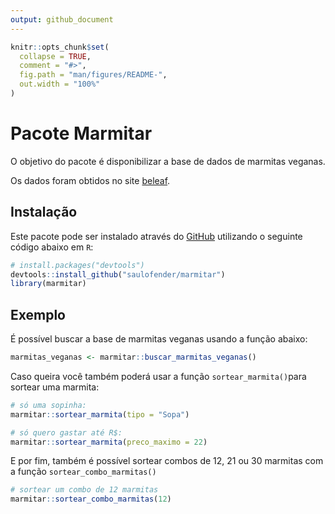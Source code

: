 ```yaml
---
output: github_document
---
```


<!-- README.md is generated from README.Rmd. Please edit that file -->

```r
knitr::opts_chunk$set(
  collapse = TRUE,
  comment = "#>",
  fig.path = "man/figures/README-",
  out.width = "100%"
)
```

# Pacote Marmitar

<!-- badges: start -->
<!-- badges: end -->

O objetivo do pacote é disponibilizar a base de dados de marmitas veganas. 

Os dados foram obtidos no site [beleaf](https://www.beleaf.com.br/cardapio-marmitas-veganas).

## Instalação

Este pacote pode ser instalado através do [GitHub](https://github.com/) utilizando o seguinte código abaixo em `R`:

``` r
# install.packages("devtools")
devtools::install_github("saulofender/marmitar")
library(marmitar)
```

## Exemplo

É possível buscar a base de marmitas veganas usando a função abaixo:

```r
marmitas_veganas <- marmitar::buscar_marmitas_veganas()
```

Caso queira você também poderá usar a função `sortear_marmita()`para sortear uma marmita:

```r
# só uma sopinha:
marmitar::sortear_marmita(tipo = "Sopa")

# só quero gastar até R$:
marmitar::sortear_marmita(preco_maximo = 22)
```

E por fim, também é possível sortear combos de 12, 21 ou 30 marmitas com a função `sortear_combo_marmitas()`

```r
# sortear um combo de 12 marmitas
marmitar::sortear_combo_marmitas(12)
```
